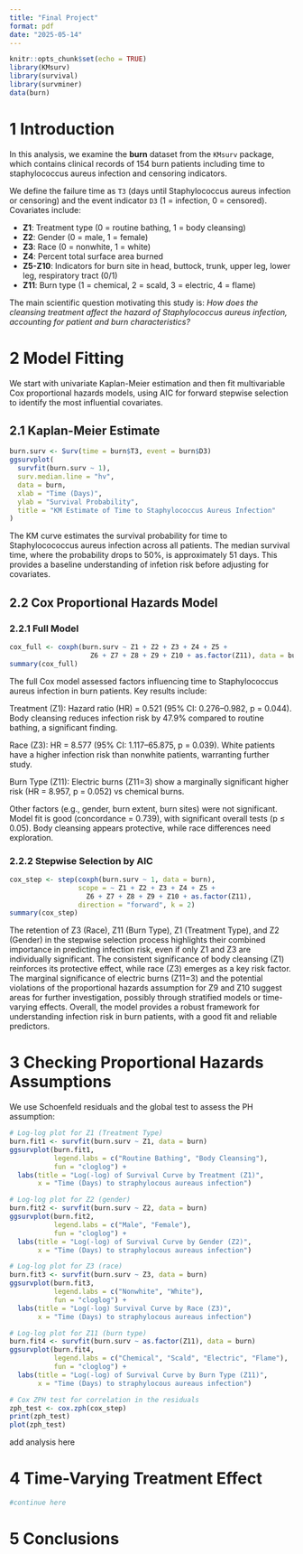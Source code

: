 ```yaml
---
title: "Final Project"
format: pdf
date: "2025-05-14"
---
```


```r
knitr::opts_chunk$set(echo = TRUE)
library(KMsurv)
library(survival)
library(survminer)
data(burn)
```

# 1 Introduction

In this analysis, we examine the **burn** dataset from the `KMsurv` package, which contains clinical records of 154 burn patients including time to staphylococcus aureus infection and censoring indicators.  

We define the failure time as `T3` (days until Staphylococcus aureus infection or censoring) and the event indicator `D3` (1 = infection, 0 = censored). Covariates include:

- **Z1**: Treatment type (0 = routine bathing, 1 = body cleansing)
- **Z2**: Gender (0 = male, 1 = female)
- **Z3**: Race (0 = nonwhite, 1 = white)
- **Z4**: Percent total surface area burned
- **Z5-Z10**: Indicators for burn site in head, buttock, trunk, upper leg, lower leg, respiratory tract (0/1)
- **Z11**: Burn type (1 = chemical, 2 = scald, 3 = electric, 4 = flame)

The main scientific question motivating this study is: 
*How does the cleansing treatment affect the hazard of Staphylococcus aureus infection, accounting for patient and burn characteristics?*
\newpage

# 2 Model Fitting

We start with univariate Kaplan-Meier estimation and then fit multivariable Cox proportional hazards models, using AIC for forward stepwise selection to identify the most influential covariates.

## 2.1 Kaplan-Meier Estimate

```r
burn.surv <- Surv(time = burn$T3, event = burn$D3)
ggsurvplot(
  survfit(burn.surv ~ 1),
  surv.median.line = "hv",
  data = burn,
  xlab = "Time (Days)",
  ylab = "Survival Probability",
  title = "KM Estimate of Time to Staphylococcus Aureus Infection"
)
```
The KM curve estimates the survival probability for time to Staphylocococcus aureus infection across all patients.  The median survival time, where the probability drops to 50%, is approximately 51 days.  This provides a baseline understanding of infetion risk before adjusting for covariates.

## 2.2 Cox Proportional Hazards Model

### 2.2.1 Full Model

```r
cox_full <- coxph(burn.surv ~ Z1 + Z2 + Z3 + Z4 + Z5 + 
                    Z6 + Z7 + Z8 + Z9 + Z10 + as.factor(Z11), data = burn)
summary(cox_full)
```
The full Cox model assessed factors influencing time to Staphylococcus aureus infection in burn patients. Key results include:

Treatment (Z1): Hazard ratio (HR) = 0.521 (95% CI: 0.276–0.982, p = 0.044). Body cleansing reduces infection risk by 47.9% compared to routine bathing, a significant finding.

Race (Z3): HR = 8.577 (95% CI: 1.117–65.875, p = 0.039). White patients have a higher infection risk than nonwhite patients, warranting further study.

Burn Type (Z11): Electric burns (Z11=3) show a marginally significant higher risk (HR = 8.957, p = 0.052) vs chemical burns.

Other factors (e.g., gender, burn extent, burn sites) were not significant. Model fit is good (concordance = 0.739), with significant overall tests (p ≤ 0.05). Body cleansing appears protective, while race differences need exploration.

### 2.2.2 Stepwise Selection by AIC

```r
cox_step <- step(coxph(burn.surv ~ 1, data = burn), 
                 scope = ~ Z1 + Z2 + Z3 + Z4 + Z5 + 
                   Z6 + Z7 + Z8 + Z9 + Z10 + as.factor(Z11), 
                 direction = "forward", k = 2)
summary(cox_step)
```
The retention of Z3 (Race), Z11 (Burn Type), Z1 (Treatment Type), and Z2 (Gender) in the stepwise selection process highlights their combined importance in predicting infection risk, even if only Z1 and Z3 are individually significant. The consistent significance of body cleansing (Z1) reinforces its protective effect, while race (Z3) emerges as a key risk factor. The marginal significance of electric burns (Z11=3) and the potential violations of the proportional hazards assumption for Z9 and Z10 suggest areas for further investigation, possibly through stratified models or time-varying effects. Overall, the model provides a robust framework for understanding infection risk in burn patients, with a good fit and reliable predictors.
\newpage

# 3 Checking Proportional Hazards Assumptions

We use Schoenfeld residuals and the global test to assess the PH assumption:

```r
# Log-log plot for Z1 (Treatment Type)
burn.fit1 <- survfit(burn.surv ~ Z1, data = burn)
ggsurvplot(burn.fit1,
           legend.labs = c("Routine Bathing", "Body Cleansing"),
           fun = "cloglog") +
  labs(title = "Log(-log) of Survival Curve by Treatment (Z1)",
       x = "Time (Days) to straphylocous aureaus infection")

# Log-log plot for Z2 (gender)
burn.fit2 <- survfit(burn.surv ~ Z2, data = burn)
ggsurvplot(burn.fit2,
           legend.labs = c("Male", "Female"),
           fun = "cloglog") +
  labs(title = "Log(-log) of Survival Curve by Gender (Z2)",
       x = "Time (Days) to straphylocous aureaus infection")

# Log-log plot for Z3 (race)
burn.fit3 <- survfit(burn.surv ~ Z3, data = burn)
ggsurvplot(burn.fit3,
           legend.labs = c("Nonwhite", "White"),
           fun = "cloglog") +
  labs(title = "Log(-log) Survival Curve by Race (Z3)",
       x = "Time (Days) to straphylocous aureaus infection")

# Log-log plot for Z11 (burn type)
burn.fit4 <- survfit(burn.surv ~ as.factor(Z11), data = burn)
ggsurvplot(burn.fit4,
           legend.labs = c("Chemical", "Scald", "Electric", "Flame"),
           fun = "cloglog") +
  labs(title = "Log(-log) of Survival Curve by Burn Type (Z11)",
       x = "Time (Days) to straphylocous aureaus infection")
```

```r
# Cox ZPH test for correlation in the residuals
zph_test <- cox.zph(cox_step)
print(zph_test)
plot(zph_test)
```

add analysis here

# 4 Time-Varying Treatment Effect


```r
#continue here
```

# 5 Conclusions